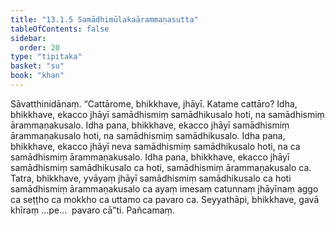 ```yaml
---
title: "13.1.5 Samādhimūlakaārammaṇasutta"
tableOfContents: false
sidebar:
  order: 20
type: "tipitaka"
basket: "su"
book: "khan"
---
```



<DynamicBreadcrumb />

<Division number="666" book="khan" bookNo="13" page="226">

<Paragraph number="1288" book="khan">
Sāvatthinidānaṃ. “Cattārome, bhikkhave, jhāyī. Katame cattāro? Idha, bhikkhave, ekacco jhāyī samādhismiṃ samādhikusalo hoti, na samādhismiṃ ārammaṇakusalo. Idha pana, bhikkhave, ekacco jhāyī samādhismiṃ ārammaṇakusalo hoti, na samādhismiṃ samādhikusalo. Idha pana, bhikkhave, ekacco jhāyī neva samādhismiṃ samādhikusalo hoti, na ca samādhismiṃ ārammaṇakusalo. Idha pana, bhikkhave, ekacco jhāyī samādhismiṃ samādhikusalo ca hoti, samādhismiṃ ārammaṇakusalo ca. Tatra, bhikkhave, yvāyaṃ jhāyī samādhismiṃ samādhikusalo ca hoti samādhismiṃ ārammaṇakusalo ca ayaṃ imesaṃ catunnaṃ jhāyīnaṃ aggo ca seṭṭho ca mokkho ca uttamo ca pavaro ca. Seyyathāpi, bhikkhave, gavā khīraṃ …pe…  pavaro cā”ti.

</Paragraph>
</Division>

<Paragraph number="1289" type="center" book="khan">
Pañcamaṃ.
</Paragraph>